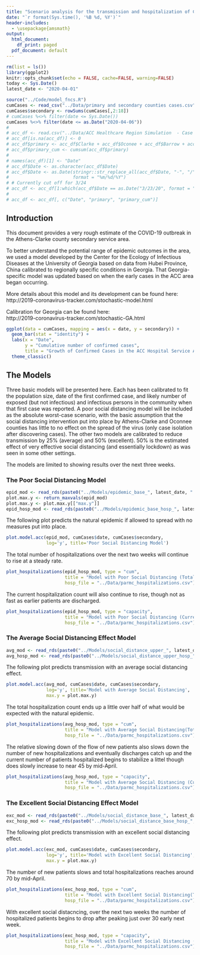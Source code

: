 ```yaml
---
title: "Scenario analysis for the transmission and hospitalization of COVID-19 in the ACC Hospitals secondary service area"
date: "`r format(Sys.time(), '%B %d, %Y')`"
header-includes:
  - \usepackage{amsmath}
output:
  html_document:
    df_print: paged
  pdf_document: default
---
```


```r
rm(list = ls())
library(ggplot2)
knitr::opts_chunk$set(echo = FALSE, cache=FALSE, warning=FALSE)
today <- Sys.Date()
latest_date <- "2020-04-01"

source("../Code/model_fncs.R")
cumCases <- read_csv("../Data/primary and secondary counties cases.csv")
cumCases$secondary <- rowSums(cumCases[,2:18])
# cumCases %<>% filter(date <= Sys.Date())
cumCases %<>% filter(date <= as.Date("2020-04-06"))
#  
# acc_df <- read.csv("../Data/ACC Healthcare Region Simulation  - Case Counts by County GA.csv")
# acc_df[is.na(acc_df)] <- 0
# acc_df$primary <- acc_df$Clarke + acc_df$Oconee + acc_df$Barrow + acc_df$Madison
# acc_df$primary_cum <- cumsum(acc_df$primary)
# 
# names(acc_df)[1] <- "Date"
# acc_df$Date <- as.character(acc_df$Date)
# acc_df$Date <- as.Date(stringr::str_replace_all(acc_df$Date, "-", "/"), 
#                        format = "%m/%d/%Y")
# # Currently cut off for 3/24
# acc_df <- acc_df[1:which(acc_df$Date == as.Date("3/23/20", format = "%m/%d/%y")), ]
# 
# acc_df <- acc_df[, c("Date", "primary", "primary_cum")]
```


## Introduction

This document provides a very rough estimate of the COVID-19 outbreak in the Athens-Clarke county secondary service area. 

To better understand the potential range of epidemic outcomes in the area, we used a model developed by the Center for the Ecology of Infectious Diseases at the University of Georgia based on data from Hubei Province, China calibrated to regionally specific conditions in Georgia. That Georgia-specific model was updated based on when the early cases in the ACC area began occurring.

More details about this model and its development can be found here:  
http://2019-coronavirus-tracker.com/stochastic-model.html

Calibration for Georgia can be found here:  
http://2019-coronavirus-tracker.com/stochastic-GA.html

```r
ggplot(data = cumCases, mapping = aes(x = date, y = secondary)) +
  geom_bar(stat = "identity") +
  labs(x = "Date",
       y = "Cumulative number of confirmed cases",
       title = "Growth of Confirmed Cases in the ACC Hospital Service Area") +
  theme_classic() 
```

## The Models

Three basic models will be presented here. Each has been calibrated to fit the population size, date of the first confirmed case, and likely number of exposed (but not infectious) and infectious persons in the community when that first case was reported. A poor social distancing model will be included as the absolute worst-case scenario, with the basic assumption that the social distancing intervention put into place by Athens-Clarke and Oconnee counties has little to no effect on the spread of the virus (only case isolation after discovering cases). The other two models are calibrated to reduce transmission by 25% (average) and 50% (excellent). 50% is the estimated effect of very effective social distancing (and essentially lockdown) as was seen in some other settings.

The models are limited to showing results over the next three weeks.


### The Poor Social Distancing Model


```r
epid_mod <- read_rds(paste0("../Models/epidemic_base_", latest_date, ".rds"))
plot.max.y <- return_maxvals(epid_mod)
plot.max.y <- plot.max.y[["max.y"]]
epid_hosp_mod <- read_rds(paste0("../Models/epidemic_base_hosp_", latest_date, ".rds"))
```

The following plot predicts the natural epidemic if allowed to spread with no measures put into place.

```r
plot.model.acc(epid_mod, cumCases$date, cumCases$secondary,
               log='y', title='Poor Social Distancing Model')
```

The total number of hospitalizations over the next two weeks will continue to rise at a steady rate.

```r
plot_hospitalizations(epid_hosp_mod, type = "cum", 
                      title = "Model with Poor Social Distancing (Total Hospitalization Count)",
                      hosp_file = "../Data/parmc_hospitalizations.csv")
```

The current hospitalization count will also continue to rise, though not as fast as earlier patients are discharged.

```r
plot_hospitalizations(epid_hosp_mod, type = "capacity", 
                      title = "Model with Poor Social Distancing (Current Hospitalization Count)",
                      hosp_file = "../Data/parmc_hospitalizations.csv")
```

### The Average Social Distancing Effect Model


```r
avg_mod <- read_rds(paste0("../Models/social_distance_upper_", latest_date, ".rds"))
avg_hosp_mod <- read_rds(paste0("../Models/social_distance_upper_hosp_", latest_date, ".rds"))
```

The following plot predicts transmission with an average social distancing effect.

```r
plot.model.acc(avg_mod, cumCases$date, cumCases$secondary,
               log='y', title='Model with Average Social Distancing',
               max.y = plot.max.y)
```

The total hospitalization count ends up a little over half of what would be expected with the natural epidemic.

```r
plot_hospitalizations(avg_hosp_mod, type = "cum", 
                      title = "Model with Average Social Distancing(Total Hospitalization Count)",
                      hosp_file = "../Data/parmc_hospitalizations.csv")
```

The relative slowing down of the flow of new patients also slows down the number of new hospitalizations and eventually discharges catch up and the current number of patients hospitalized begins to stabilize a littel though does slowly increase to near 45 by mid-April.

```r
plot_hospitalizations(avg_hosp_mod, type = "capacity", 
                      title = "Model with Average Social Distancing (Current Hospitalization Count)",
                      hosp_file = "../Data/parmc_hospitalizations.csv")
```


### The Excellent Social Distancing Effect Model


```r
exc_mod <- read_rds(paste0("../Models/social_distance_base_", latest_date, ".rds"))
exc_hosp_mod <- read_rds(paste0("../Models/social_distance_base_hosp_", latest_date, ".rds"))
```

The following plot predicts transmission with an excellent social distancing effect.

```r
plot.model.acc(exc_mod, cumCases$date, cumCases$secondary,
               log='y', title='Model with Excellent Social Distancing',
               max.y = plot.max.y)
```

The number of new patients slows and total hospitalizations reaches around 70 by mid-April.

```r
plot_hospitalizations(exc_hosp_mod, type = "cum", 
                      title = "Model with Excellent Social Distancing(Total Hospitalization Count)",
                      hosp_file = "../Data/parmc_hospitalizations.csv")
```

With excellent social distacncing, over the next two weeks the number of hospitalized patients begins to drop after peaking just over 30 early next week.

```r
plot_hospitalizations(exc_hosp_mod, type = "capacity", 
                      title = "Model with Excellent Social Distancing (Current Hospitalization Count)",
                      hosp_file = "../Data/parmc_hospitalizations.csv")
```
